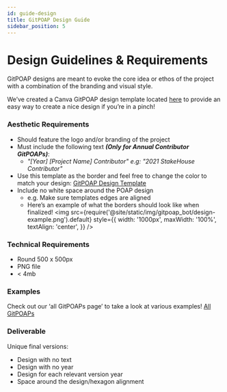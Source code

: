 ```yaml
---
id: guide-design
title: GitPOAP Design Guide
sidebar_position: 5
---
```


# Design Guidelines & Requirements

GitPOAP designs are meant to evoke the core idea or ethos of the project with a combination of the branding and visual style.

We’ve created a Canva GitPOAP design template located [here](https://www.canva.com/design/DAFQoFm0dhQ/H17FASlR17kwLk6m303hBw/view?utm_content=DAFQoFm0dhQ&utm_campaign=designshare&utm_medium=link&utm_source=publishsharelink&mode=preview) to provide an easy way to create a nice design if you’re in a pinch!

### Aesthetic Requirements

- Should feature the logo and/or branding of the project
- Must include the following text **_(Only for Annual Contributor GitPOAPs)_**:
  - _"[Year] [Project Name] Contributor" e.g: "2021 StakeHouse Contributor"_
- Use this template as the border and feel free to change the color to match your design: [GitPOAP Design Template](https://drive.google.com/drive/folders/14MjNEeGDxlnRV0REGEwDGDkcwtuBKA8a?usp=sharing)
- Include no white space around the POAP design
  - e.g. Make sure templates edges are aligned
  - Here’s an example of what the borders should look like when finalized!
    <ImageContainer>
      <img
        src={require('@site/static/img/gitpoap_bot/design-example.png').default}
        style={{
          width: '1000px',
          maxWidth: '100%',
          textAlign: 'center',
        }}
      />
    </ImageContainer>

### Technical Requirements

- Round 500 x 500px
- PNG file
- < 4mb

### Examples

Check out our ‘all GitPOAPs page’ to take a look at various examples! [All GitPOAPs](https://www.gitpoap.io/gitpoaps)

### Deliverable

Unique final versions:

- Design with no text
- Design with no year
- Design for each relevant version year
- Space around the design/hexagon alignment
